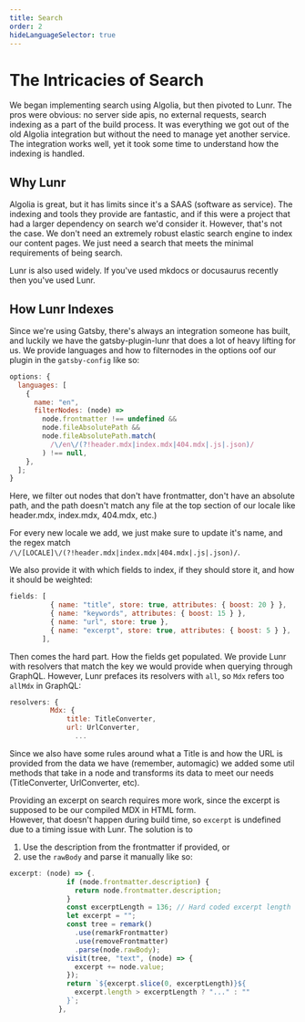 ```yaml
---
title: Search
order: 2
hideLanguageSelector: true
---
```


# The Intricacies of Search

We began implementing search using Algolia, but then pivoted to Lunr. The pros were obvious:
no server side apis, no external requests, search indexing as a part of the build process.
It was everything we got out of the old Algolia integration but without the need to manage yet
another service. The integration works well, yet it took some time to understand how the indexing
is handled.

## Why Lunr

Algolia is great, but it has limits since it's a SAAS (software as service). The indexing and tools
they provide are fantastic, and if this were a project that had a larger dependency on search we'd
consider it. However, that's not the case. We don't need an extremely robust elastic search engine
to index our content pages. We just need a search that meets the minimal requirements of being search.

Lunr is also used widely. If you've used mkdocs or docusaurus recently then you've used Lunr.

## How Lunr Indexes

Since we're using Gatsby, there's always an integration someone has built, and luckily we have
the gatsby-plugin-lunr that does a lot of heavy lifting for us. We provide languages and how to filternodes
in the options oof our plugin in the `gatsby-config` like so:

```js:title=gatsby-config.js
options: {
  languages: [
    {
      name: "en",
      filterNodes: (node) =>
        node.frontmatter !== undefined &&
        node.fileAbsolutePath &&
        node.fileAbsolutePath.match(
          /\/en\/(?!header.mdx|index.mdx|404.mdx|.js|.json)/
        ) !== null,
    },
  ];
}
```

<CTA>


Here, we filter out nodes that don't have frontmatter, don't have an absolute path, and the
path doesn't match any file at the top section of our locale like header.mdx, index.mdx, 404.mdx, etc.)

</CTA>


For every new locale we add, we just make sure to update it's name, and the regex match `/\/[LOCALE]\/(?!header.mdx|index.mdx|404.mdx|.js|.json)/`.

We also provide it with which fields to index, if they should store it, and how it should be weighted:

```js:title=gatsby-config.js
fields: [
          { name: "title", store: true, attributes: { boost: 20 } },
          { name: "keywords", attributes: { boost: 15 } },
          { name: "url", store: true },
          { name: "excerpt", store: true, attributes: { boost: 5 } },
        ],
```

Then comes the hard part. How the fields get populated.
We provide Lunr with resolvers that match the key we would provide when querying through GraphQL.
However, Lunr prefaces its resolvers with `all`, so `Mdx` refers too `allMdx` in GraphQL:

```js:title=gatsby-config.js
resolvers: {
          Mdx: {
              title: TitleConverter,
              url: UrlConverter,
                ...
```

Since we also have some rules around what a Title is and how the URL is provided from the data we have
(remember, automagic) we added some util methods that take in a node and transforms its data to meet our needs (TitleConverter, UrlConverter, etc).

Providing an excerpt on search requires more work, since the excerpt is supposed to be our compiled MDX in HTML form. \
However, that doesn't happen during build time, so `excerpt` is undefined due to a timing issue with Lunr.
The solution is to

1. Use the description from the frontmatter if provided, or
2. use the `rawBody` and parse it manually like so:

```js:title=gatsby-config.js
excerpt: (node) => {.
              if (node.frontmatter.description) {
                return node.frontmatter.description;
              }
              const excerptLength = 136; // Hard coded excerpt length
              let excerpt = "";
              const tree = remark()
                .use(remarkFrontmatter)
                .use(removeFrontmatter)
                .parse(node.rawBody);
              visit(tree, "text", (node) => {
                excerpt += node.value;
              });
              return `${excerpt.slice(0, excerptLength)}${
                excerpt.length > excerptLength ? "..." : ""
              }`;
            },
```
